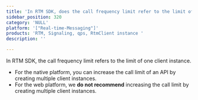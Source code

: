 ```yaml
---
title: 'In RTM SDK, does the call frequency limit refer to the limit of one client instance?'
sidebar_position: 320 
category: 'NULL' 
platform: '["Real-time-Messaging"]'
products: 'RTM, Signaling, qps, RtmClient instance '   
description: '' 

---
```



In RTM SDK, the call frequency limit refers to the limit of one client instance.

- For the native platform, you can increase the call limit of an API by creating multiple client instances. 
- For the web platform, we <b>do not recommend</b> increasing the call limit by creating multiple client instances. 